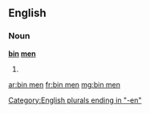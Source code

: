 ==English==

===Noun===
'''[[bin]] [[man|men]]'''

# {{plural of|bin man}}

[[Category:English plurals ending in "-en"]]

[[ar:bin men]]
[[fr:bin men]]
[[mg:bin men]]